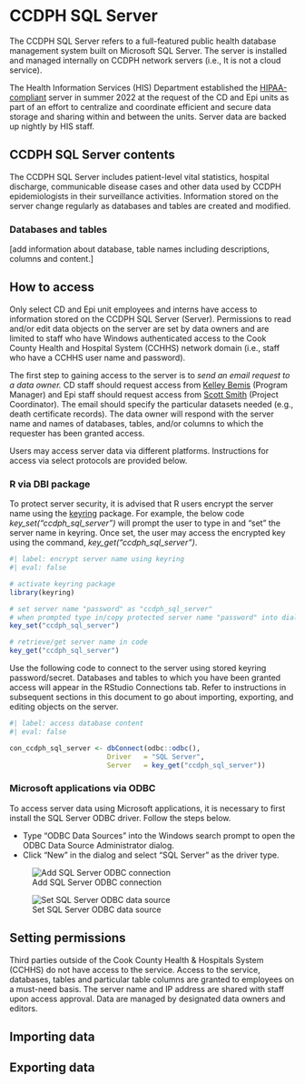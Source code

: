 # CCDPH SQL Server {.unnumbered}

The CCDPH SQL Server refers to a full-featured public health database management system built on Microsoft SQL Server. The server is installed and managed internally on CCDPH network servers (i.e., It is not a cloud service).

The Health Information Services (HIS) Department established the [HIPAA-compliant](https://www.hhs.gov/hipaa/index.html) server in summer 2022 at the request of the CD and Epi units as part of an effort to centralize and coordinate efficient and secure data storage and sharing within and between the units. Server data are backed up nightly by HIS staff.

## CCDPH SQL Server contents

The CCDPH SQL Server includes patient-level vital statistics, hospital discharge, communicable disease cases and other data used by CCDPH epidemiologists in their surveillance activities. Information stored on the server change regularly as databases and tables are created and modified.

### Databases and tables

\[add information about database, table names including descriptions, columns and content.\]

## How to access

Only select CD and Epi unit employees and interns have access to information stored on the CCDPH SQL Server (Server). Permissions to read and/or edit data objects on the server are set by data owners and are limited to staff who have Windows authenticated access to the Cook County Health and Hospital System (CCHHS) network domain (i.e., staff who have a CCHHS user name and password).

The first step to gaining access to the server is to *send an email request to a data owner.* CD staff should request access from [Kelley Bemis](mailto:kbemis@cookcountyhealth.org) (Program Manager) and Epi staff should request access from [Scott Smith](mailto:christopher.smith@cookcountyhealth.org) (Project Coordinator). The email should specify the particular datasets needed (e.g., death certificate records). The data owner will respond with the server name and names of databases, tables, and/or columns to which the requester has been granted access.

Users may access server data via different platforms. Instructions for access via select protocols are provided below.

### R via DBI package

To protect server security, it is advised that R users encrypt the server name using the [keyring](https://cran.r-project.org/web/packages/keyring/index.html) package. For example, the below code *key_set("ccdph_sql_server")* will prompt the user to type in and "set" the server name in keyring. Once set, the user may access the encrypted key using the command, *key_get("ccdph_sql_server")*.

```r
#| label: encrypt server name using keyring
#| eval: false

# activate keyring package
library(keyring)

# set server name "password" as "ccdph_sql_server"
# when prompted type in/copy protected server name "password" into dialog box 
key_set("ccdph_sql_server")

# retrieve/get server name in code
key_get("ccdph_sql_server")

```

Use the following code to connect to the server using stored keyring password/secret. Databases and tables to which you have been granted access will appear in the RStudio Connections tab. Refer to instructions in subsequent sections in this document to go about importing, exporting, and editing objects on the server.

```r
#| label: access database content
#| eval: false

con_ccdph_sql_server <- dbConnect(odbc::odbc(),
                        Driver   = "SQL Server",
                        Server   = key_get("ccdph_sql_server"))
```

### Microsoft applications via ODBC

To access server data using Microsoft applications, it is necessary to first install the SQL Server ODBC driver. Follow the steps below.

-   Type "ODBC Data Sources" into the Windows search prompt to open the ODBC Data Source Administrator dialog.
-   Click "New" in the dialog and select "SQL Server" as the driver type.

::: {#fig-odbc layout-ncol="2"}
![Add SQL Server ODBC connection](/images/sqlserver_add_odbc_connection.png){#fig-odbc01}

![Set SQL Server ODBC data source](/images/sqlserver_set_odbc_data_source.png){#fig-odbc02}
:::

## Setting permissions

Third parties outside of the Cook County Health & Hospitals System (CCHHS) do not have access to the service. Access to the service, databases, tables and particular table columns are granted to employees on a must-need basis. The server name and IP address are shared with staff upon access approval. Data are managed by designated data owners and editors.

## Importing data

## Exporting data
